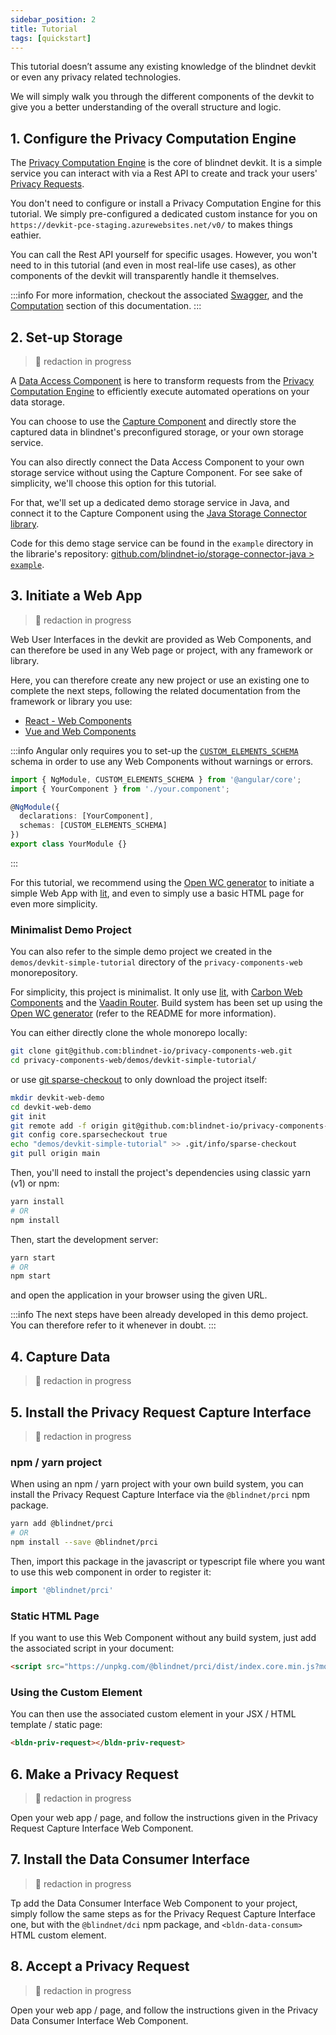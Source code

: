 ```yaml
---
sidebar_position: 2
title: Tutorial
tags: [quickstart]
---
```



This tutorial doesn’t assume any existing knowledge of the blindnet devkit or even any privacy related technologies.

We will simply walk you through the different components of the devkit to give you a better understanding of the overall structure and logic.

<WipWarning />

## 1. Configure the Privacy Computation Engine

The [Privacy Computation Engine](./computation) is the core of blindnet devkit.
It is a simple service you can interact with via a Rest API to create and track your users' [Privacy Requests](/docs/references/lexicon#privacy-request).

You don't need to configure or install a Privacy Computation Engine for this tutorial.
We simply pre-configured a dedicated custom instance for you on `https://devkit-pce-staging.azurewebsites.net/v0/` to makes things eathier.

You can call the Rest API yourself for specific usages.
However, you won't need to in this tutorial (and even in most real-life use cases), as other components of the devkit will transparently handle it themselves.

:::info
For more information, checkout the associated [Swagger](https://devkit-pce-staging.azurewebsites.net/swagger/), and the [Computation](./computation/) section of this documentation.
:::

## 2. Set-up Storage

> :construction_worker: redaction in progress

A [Data Access Component](./storage/data-access) is here to transform requests from the [Privacy Computation Engine](/docs/computation) to efficiently execute automated operations on your data storage.

You can choose to use the [Capture Component](./data-capture) and directly store the captured data in blindnet's preconfigured storage, or your own storage service.

You can also directly connect the Data Access Component to your own storage service without using the Capture Component. For see sake of simplicity, we'll choose this option for this tutorial.

For that, we'll set up a dedicated demo storage service in Java, and connect it to the Capture Component using the [Java Storage Connector library](https://github.com/blindnet-io/storage-connector-java).

<!-- FIXME: set up a dedicated project and detail development and release steps -->
Code for this demo stage service can be found in the `example` directory in the librarie's repository: [github.com/blindnet-io/storage-connector-java > `example`](https://github.com/blindnet-io/storage-connector-java/tree/develop/example).

## 3. Initiate a Web App

> :construction_worker: redaction in progress

Web User Interfaces in the devkit are provided as Web Components, and can therefore be used in any Web page or project, with any framework or library.

Here, you can therefore create any new project or use an existing one to complete the next steps, following the related documentation from the framework or library you use:

- [React - Web Components](https://reactjs.org/docs/web-components.html)
- [Vue and Web Components](https://vuejs.org/guide/extras/web-components.html#building-custom-elements-with-vue)

:::info
Angular only requires you to set-up the [`CUSTOM_ELEMENTS_SCHEMA`](https://angular.io/api/core/CUSTOM_ELEMENTS_SCHEMA) schema in order to use any Web Components without warnings or errors.

```typescript
import { NgModule, CUSTOM_ELEMENTS_SCHEMA } from '@angular/core';
import { YourComponent } from './your.component';

@NgModule({
  declarations: [YourComponent],
  schemas: [CUSTOM_ELEMENTS_SCHEMA]
})
export class YourModule {}
```
:::

For this tutorial, we recommend using the [Open WC generator](https://open-wc.org/guides/developing-components/getting-started/) to initiate a simple Web App with [lit](https://lit.dev/), and even to simply use a basic HTML page for even more simplicity.

### Minimalist Demo Project

You can also refer to the simple demo project we created in the `demos/devkit-simple-tutorial` directory of the `privacy-components-web` monorepository.

For simplicity, this project is minimalist. It only use [lit](https://lit.dev/), with [Carbon Web Components](https://web-components.carbondesignsystem.com/) and the [Vaadin Router](https://hilla.dev/docs/routing/router). Build system has been set up using the [Open WC generator](https://open-wc.org/guides/developing-components/getting-started/) (refer to the README for more information).

You can either directly clone the whole monorepo locally:

```bash
git clone git@github.com:blindnet-io/privacy-components-web.git
cd privacy-components-web/demos/devkit-simple-tutorial/
```

or use [git sparse-checkout](https://git-scm.com/docs/git-sparse-checkout) to only download the project itself:

```bash
mkdir devkit-web-demo
cd devkit-web-demo
git init
git remote add -f origin git@github.com:blindnet-io/privacy-components-web.git
git config core.sparsecheckout true
echo "demos/devkit-simple-tutorial" >> .git/info/sparse-checkout
git pull origin main
```

Then, you'll need to install the project's dependencies using classic yarn (v1) or npm:

```bash
yarn install
# OR
npm install
```

Then, start the development server:

```bash
yarn start
# OR
npm start
```

and open the application in your browser using the given URL.

:::info
The next steps have been already developed in this demo project. You can therefore refer to it whenever in doubt.
:::


## 4. Capture Data

> :construction_worker: redaction in progress

<!-- TODO: add information on how to capture data without the Capture Componet, i.e. call the demo storage service API to save a data from a simple HTML form -->

## 5. Install the Privacy Request Capture Interface

> :construction_worker: redaction in progress

### npm / yarn project

When using an npm / yarn project with your own build system, you can install the Privacy Request Capture Interface via the `@blindnet/prci` npm package.

```bash
yarn add @blindnet/prci
# OR
npm install --save @blindnet/prci
```

Then, import this package in the javascript or typescript file where you want to use this web component in order to register it:

```javascript
import '@blindnet/prci'
```

### Static HTML Page

If you want to use this Web Component without any build system, just add the associated script in your document:

```html
<script src="https://unpkg.com/@blindnet/prci/dist/index.core.min.js?module" type="module" ></script>
```

<!-- TODO: add more details or link to the associated documentation -->

### Using the Custom Element

You can then use the associated custom element in your JSX / HTML template / static page:

```html
<bldn-priv-request></bldn-priv-request>
```

<!-- TODO: add link to API doc and more details -->


## 6. Make a Privacy Request

> :construction_worker: redaction in progress

Open your web app / page, and follow the instructions given in the Privacy Request Capture Interface Web Component.

## 7. Install the Data Consumer Interface

> :construction_worker: redaction in progress

Tp add the Data Consumer Interface Web Component to your project, simply follow the same steps as for the Privacy Request Capture Interface one, but with the `@blindnet/dci` npm package, and `<bldn-data-consum>` HTML custom element.

<!-- TODO: add link to API doc and more details -->

## 8. Accept a Privacy Request

> :construction_worker: redaction in progress

Open your web app / page, and follow the instructions given in the Privacy Data Consumer Interface Web Component.
